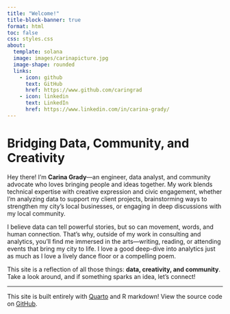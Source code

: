 ```yaml
---
title: "Welcome!"
title-block-banner: true
format: html
toc: false
css: styles.css
about:
  template: solana
  image: images/carinapicture.jpg
  image-shape: rounded
  links:
    - icon: github
      text: GitHub
      href: https://www.github.com/caringrad
    - icon: linkedin
      text: LinkedIn
      href: https://www.linkedin.com/in/carina-grady/
---
```


# Bridging Data, Community, and Creativity

Hey there! I'm **Carina Grady**—an engineer, data analyst, and community advocate who loves bringing people and ideas together. My work blends technical expertise with creative expression and civic engagement, whether I'm analyzing data to support my client projects, brainstorming ways to strengthen my city's local businesses, or engaging in deep discussions with my local community.

I believe data can tell powerful stories, but so can movement, words, and human connection. That's why, outside of my work in consulting and analytics, you'll find me immersed in the arts—writing, reading, or attending events that bring my city to life. I love a good deep-dive into analytics just as much as I love a lively dance floor or a compelling poem.

This site is a reflection of all those things: **data, creativity, and community**. Take a look around, and if something sparks an idea, let's connect!

---

This site is built entirely with [Quarto](https://quarto.org/) and R markdown!
View the source code on [GitHub](https://github.com/caringrad/carinagrady.github.io).
